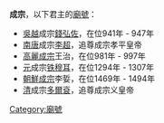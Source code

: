 '''成宗'''，以下君主的[[廟號|廟號]]：
* [[吴越国|吳越]]成宗[[錢弘佐|錢弘佐]]，在位941年 - 947年
* [[南唐|南唐]]成宗[[李超_(南唐)|李超]]，追尊成宗孝平皇帝
* [[高麗成宗|高麗成宗]]王治，在位981年 - 997年
* [[元朝|元]]成宗[[铁穆耳|铁穆耳]]，在位1294年 - 1307年
* [[朝鮮成宗|朝鮮成宗]]李娎，在位1469年 - 1494年
* [[清朝|清]]成宗[[多爾袞|多爾袞]]，追尊成宗义皇帝

{{disambig|cat=廟號消歧義}}

[[Category:廟號|Category:廟號]]
